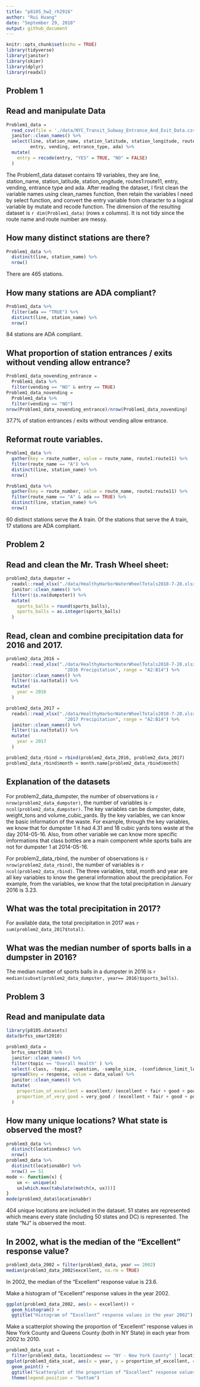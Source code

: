 ```yaml
---
title: "p8105_hw2_rh2916"
author: "Rui Huang"
date: "September 29, 2018"
output: github_document
---
```


```r
knitr::opts_chunk$set(echo = TRUE)
library(tidyverse)
library(janitor)
library(skimr)
library(dplyr)
library(readxl)
```

## Problem 1 

## Read and manipulate Data 

```r
Problem1_data =
  read_csv(file = './data/NYC_Transit_Subway_Entrance_And_Exit_Data.csv') %>%
  janitor::clean_names() %>%
  select(line, station_name, station_latitude, station_longitude, route1: route11, 
         entry, vending, entrance_type, ada) %>%
  mutate(
    entry = recode(entry, "YES" = TRUE, "NO" = FALSE)
  )
```

The Problem1_data dataset contains 19 variables, they are line, station_name, station_latitude, station_ongitude, routes1:route11, entry, vending, entrance type and ada. After reading the dataset, I first clean the variable names using clean_names function, then retain the variables I need by select function, and convert the entry variable from character to a logical variable by mutate and recode function. The dimension of the resulting dataset is `r dim(Problem1_data)` (rows x columns). It is not tidy since the route name and route number are messy.


## How many distinct stations are there? 

```r
Problem1_data %>% 
  distinct(line, station_name) %>% 
  nrow()
```
There are 465 stations.

## How many stations are ADA compliant?

```r
Problem1_data %>% 
  filter(ada == "TRUE") %>%
  distinct(line, station_name) %>% 
  nrow()
```
84 stations are ADA compliant.


## What proportion of station entrances / exits without vending allow entrance?


```r
Problem1_data_novending_entrance =
  Problem1_data %>% 
  filter(vending == "NO" & entry == TRUE) 
Problem1_data_novending = 
  Problem1_data %>%
  filter(vending == "NO")
nrow(Problem1_data_novending_entrance)/nrow(Problem1_data_novending)
```

37.7% of station entrances / exits without vending allow entrance.

## Reformat route variables.

```r
Problem1_data %>%
  gather(key = route_number, value = route_name, route1:route11) %>%
  filter(route_name == "A") %>%
  distinct(line, station_name) %>%
  nrow()
```
```r
Problem1_data %>%
  gather(key = route_number, value = route_name, route1:route11) %>%
  filter(route_name == "A" & ada == TRUE) %>%
  distinct(line, station_name) %>%
  nrow()
```

60 distinct stations serve the A train. 
Of the stations that serve the A train, 17 stations are ADA compliant.


## Problem 2

## Read and clean the Mr. Trash Wheel sheet:

```r
problem2_data_dumpster = 
  readxl::read_xlsx("./data/HealthyHarborWaterWheelTotals2018-7-28.xlsx", sheet = "Mr. Trash Wheel", range = "A2:N338") %>%
  janitor::clean_names() %>%
  filter(!is.na(dumpster)) %>%
  mutate(
    sports_balls = round(sports_balls),
    sports_balls = as.integer(sports_balls)
  )
```

## Read, clean and combine precipitation data for 2016 and 2017. 

```r
problem2_data_2016 = 
  readxl::read_xlsx("./data/HealthyHarborWaterWheelTotals2018-7-28.xlsx", sheet = 
                      "2016 Precipitation", range = "A2:B14") %>%
  janitor::clean_names() %>%
  filter(!is.na(total)) %>%
  mutate(
    year = 2016
  )
```

```r
problem2_data_2017 = 
  readxl::read_xlsx("./data/HealthyHarborWaterWheelTotals2018-7-28.xlsx", sheet = 
                      "2017 Precipitation", range = "A2:B14") %>%
  janitor::clean_names() %>%
  filter(!is.na(total)) %>%
  mutate(
    year = 2017
  )
```

```r
problem2_data_rbind = rbind(problem2_data_2016, problem2_data_2017) 
problem2_data_rbind$month = month.name[problem2_data_rbind$month]
```

## Explanation of the datasets

For problem2_data_dumpster, the number of observations is `r nrow(problem2_data_dumpster)`, the number of variables is `r ncol(problem2_data_dumpster)`. The key variables can be dumpster, date, weight_tons and volume_cubic_yards. By the key variables, we can know the basic information of the waste. For example, through the key variables, we know that for dumpster 1 it had 4.31 and 18 cubic yards tons waste at the day 2014-05-16. Also, from other variable we can know more specific imformations that class bottles are a main component while sports balls are not for dumpster 1 at 2014-05-16. 

For problem2_data_rbind, the number of observations is `r nrow(problem2_data_rbind)`, the number of variables is `r ncol(problem2_data_rbind)`. The three variables, total, month and year are all key variables to know the general information about the precipitation. For example, from the variables, we know that the total precipitation in January 2016 is 3.23. 

## What was the total precipitation in 2017? 

For available data, the total precipitation in 2017 was `r sum(problem2_data_2017$total)`. 

## What was the median number of sports balls in a dumpster in 2016?

The median number of sports balls in a dumpster in 2016 is `r median(subset(problem2_data_dumpster, year== 2016)$sports_balls) `.


## Problem 3

## Read and manipulate data

```r
library(p8105.datasets)
data(brfss_smart2010)
```

```r
problem3_data =
  brfss_smart2010 %>%
  janitor::clean_names() %>%
  filter(topic == "Overall Health" ) %>%
  select(-class, -topic, -question, -sample_size, -(confidence_limit_low :    geo_location)) %>%
  spread(key = response, value = data_value) %>%
  janitor::clean_names() %>%
  mutate(    
    proportion_of_excellent = excellent/ (excellent + fair + good + poor + very_good),
    proportion_of_very_good = very_good / (excellent + fair + good + poor + very_good)
  )
```

## How many unique locations?  What state is observed the most?

```r
problem3_data %>%
  distinct(locationdesc) %>%
  nrow()
problem3_data %>%
  distinct(locationabbr) %>%
  nrow() == 51
mode <- function(x) {
    ux <- unique(x)
    ux[which.max(tabulate(match(x, ux)))]
}
mode(problem3_data$locationabbr)
```

404 unique locations are included in the dataset. 51 states are represented which means every state (including 50 states and DC) is represented. The state "NJ" is observed the most.

## In 2002, what is the median of the “Excellent” response value?

```r
problem3_data_2002 = filter(problem3_data, year == 2002)
median(problem3_data_2002$excellent, na.rm = TRUE)
```

In 2002, the median of the “Excellent” response value is 23.6.

Make a histogram of “Excellent” response values in the year 2002.
```r
ggplot(problem3_data_2002, aes(x = excellent)) + 
  geom_histogram() +
  ggtitle("Histogram of “Excellent” response values in the year 2002")
```

Make a scatterplot showing the proportion of “Excellent” response values in New York County and Queens County (both in NY State) in each year from 2002 to 2010.
```r
problem3_data_scat = 
  filter(problem3_data, locationdesc == "NY - New York County" | locationdesc == "NY - Queens County")
ggplot(problem3_data_scat, aes(x = year, y = proportion_of_excellent, color = locationdesc)) + 
  geom_point() +
  ggtitle("Scatterplot of the proportion of “Excellent” response values in New York County and Queens County") +
  theme(legend.position = "bottom")
```


